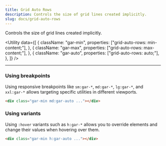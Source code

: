 ```yaml
---
title: Grid Auto Rows
description: Controls the size of grid lines created implicitly.
slug: docs/grid-auto-rows
---
```


Controls the size of grid lines created implicitly.

<Utility
  data={[
    {
      className: "gar-min",
      properties: ["grid-auto-rows: min-content;"],
    },
    {
      className: "gar-max",
      properties: ["grid-auto-rows: max-content;"],
    },
    {
      className: "gar-auto",
      properties: ["grid-auto-rows: auto;"],
    },
  ]}
/>

---

### Using breakpoints

Using responsive breakpoints like `sm:gar-*`, `md:gar-*`, `lg:gar-*`, and `xxl:gar-*` allows targeting specific utilities in different viewports.

```html "md:gar-auto"
<div class="gar-min md:gar-auto ..."></div>
```

### Using variants

Using `:hover` variants such as `h:gar-*` allows you to override elements and change their values when hovering over them.

```html "h:gar-auto"
<div class="gar-min h:gar-auto ..."></div>
```
